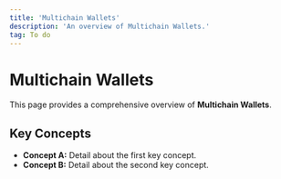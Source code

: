 ```yaml
---
title: 'Multichain Wallets'
description: 'An overview of Multichain Wallets.'
tag: To do
---
```


# Multichain Wallets

This page provides a comprehensive overview of **Multichain Wallets**.

## Key Concepts

* **Concept A:** Detail about the first key concept.
* **Concept B:** Detail about the second key concept.
